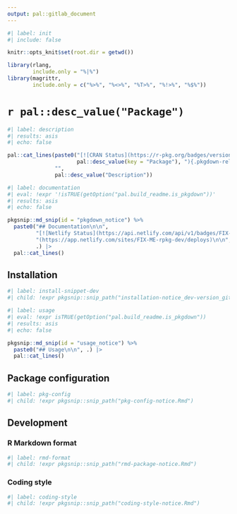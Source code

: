 ```yaml
---
output: pal::gitlab_document
---
```


```r
#| label: init
#| include: false

knitr::opts_knit$set(root.dir = getwd())

library(rlang,
        include.only = "%|%")
library(magrittr,
        include.only = c("%>%", "%<>%", "%T>%", "%!>%", "%$%"))
```

# `r pal::desc_value("Package")`

```r
#| label: description
#| results: asis
#| echo: false

pal::cat_lines(paste0("[![CRAN Status](https://r-pkg.org/badges/version/", pal::desc_value(key = "Package"), ")](https://cran.r-project.org/package=",
                      pal::desc_value(key = "Package"), "){.pkgdown-release}"),
               "",
               pal::desc_value("Description"))
```

```r
#| label: documentation
#| eval: !expr '!isTRUE(getOption("pal.build_readme.is_pkgdown"))'
#| results: asis
#| echo: false

pkgsnip::md_snip(id = "pkgdown_notice") %>%
  paste0("## Documentation\n\n",
         "[![Netlify Status](https://api.netlify.com/api/v1/badges/FIX-ME/deploy-status)]",
         "(https://app.netlify.com/sites/FIX-ME-rpkg-dev/deploys)\n\n",
         .) |>
  pal::cat_lines()
```

## Installation

```r
#| label: install-snippet-dev
#| child: !expr pkgsnip::snip_path("installation-notice_dev-version_gitlab.Rmd")
```

```r
#| label: usage
#| eval: !expr isTRUE(getOption("pal.build_readme.is_pkgdown"))
#| results: asis
#| echo: false

pkgsnip::md_snip(id = "usage_notice") %>%
  paste0("## Usage\n\n", .) |>
  pal::cat_lines()
```

## Package configuration

```r
#| label: pkg-config
#| child: !expr pkgsnip::snip_path("pkg-config-notice.Rmd")
```

## Development

### R Markdown format

```r
#| label: rmd-format
#| child: !expr pkgsnip::snip_path("rmd-package-notice.Rmd")
```

### Coding style

```r
#| label: coding-style
#| child: !expr pkgsnip::snip_path("coding-style-notice.Rmd")
```
